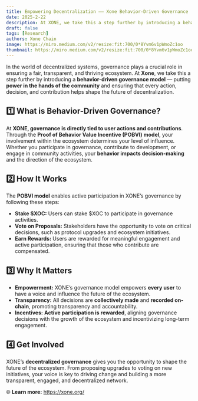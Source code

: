 ```yaml
---
title: Empowering Decentralization —— Xone Behavior-Driven Governance
date: 2025-2-22
description: At XONE, we take this a step further by introducing a behavior-driven governance model — putting power in the hands of the community and ensuring that every action, decision, and contribution helps shape the future of decentralization.
draft: false
tags: [Research]
authors: Xone Chain
image: https://miro.medium.com/v2/resize:fit:700/0*8Yvm6v1pWmoZc1oo
thumbnail: https://miro.medium.com/v2/resize:fit:700/0*8Yvm6v1pWmoZc1oo
---
```


In the world of decentralized systems, governance plays a crucial role in ensuring a fair, transparent, and thriving ecosystem. At **Xone**, we take this a step further by introducing a **behavior-driven governance model** — putting **power in the hands of the community** and ensuring that every action, decision, and contribution helps shape the future of decentralization.

## 1️⃣ What is Behavior-Driven Governance?

At **XONE, governance is directly tied to user actions and contributions**. Through the **Proof of Behavior Value Incentive (POBVI) model**, your involvement within the ecosystem determines your level of influence. Whether you participate in governance, contribute to development, or engage in community activities, your **behavior impacts decision-making** and the direction of the ecosystem.

## 2️⃣ How It Works

The **POBVI model** enables active participation in XONE’s governance by following these steps:

- **Stake $XOC:** Users can stake $XOC to participate in governance activities.
- **Vote on Proposals:** Stakeholders have the opportunity to vote on critical decisions, such as protocol upgrades and ecosystem initiatives.
- **Earn Rewards:** Users are rewarded for meaningful engagement and active participation, ensuring that those who contribute are compensated.

## 3️⃣ Why It Matters

- **Empowerment:** XONE’s governance model empowers **every user** to have a voice and influence the future of the ecosystem.
- **Transparency:** All decisions are **collectively made** and **recorded on-chain**, promoting transparency and accountability.
- **Incentives:** **Active participation is rewarded**, aligning governance decisions with the growth of the ecosystem and incentivizing long-term engagement.

## 4️⃣ Get Involved

XONE’s **decentralized governance** gives you the opportunity to shape the future of the ecosystem. From proposing upgrades to voting on new initiatives, your voice is key to driving change and building a more transparent, engaged, and decentralized network.

🌐 **Learn more:** https://xone.org/

